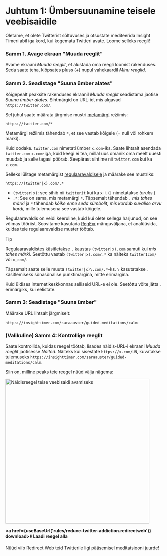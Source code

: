 
# Juhtum 1: Ümbersuunamine teisele veebisaidile

Oletame, et olete Twitterist sõltuvuses ja otsustate mediteerida Insight Timeri abil iga kord, kui kogemata Twitteri avate. Loome selleks reegli!

### Samm 1. Avage ekraan "Muuda reeglit"

Avame ekraani *Muuda reeglit*, et alustada oma reegli loomist rakenduses. Seda saate teha, klõpsates pluss (+) nupul vahekaardil *Minu reeglid*.

### Samm 2. Seadistage "Suuna ümber alates"

Kõigepealt peaksite rakenduses ekraanil *Muuda reeglit* seadistama jaotise *Suuna ümber alates*. Sihtmärgid on URL-id, mis algavad `https://twitter.com/`.

Sel juhul saate määrata järgmise mustri [metamärgi](/rule-settings#url-pattern-wildcard) režiimis:

```
https://twitter.com/*
```

Metamärgi režiimis tähendab `*`, et see vastab kõigele (= null või rohkem märki).

Kuid oodake. `twitter.com` nimetati ümber `x.com`-iks. Saate lihtsalt asendada `twitter.com` `x.com`-iga, kuid keegi ei tea, millal uus omanik oma meelt uuesti muudab ja selle tagasi pöörab. Seepärast sihtime nii `twitter.com` kui ka `x.com`.

Selleks lülitage metamärgist [regulaaravaldisele](/rule-settings#url-pattern-regular-expression) ja määrake see mustriks:

```
https://(twitter|x).com/.*
```

* `(twitter|x)`: see sihib nii `twitterit` kui ka `x`-i. (`|` nimetatakse *toruks*.)
* `.*`: See on sama, mis metamärgi `*`. Täpsemalt tähendab `.` *mis tahes märki* ja `*` tähendab *kõike enne seda sümbolit, mis kordub suvalise arvu kordi*, mille tulemusena see vastab kõigele.

Regulaaravaldis on veidi keeruline, kuid kui olete sellega harjunud, on see võimas tööriist. Soovitame kasutada [RegExr](https://regexr.com) mänguväljana, et analüüsida, kuidas teie regulaaravaldise muster töötab.

> [!TIP]
> Regulaaravaldistes käsitletakse `.` kaustas `(twitter|x).com` samuti kui *mis tahes märki*. Seetõttu vastab `(twitter|x).com/.*` ka näiteks `twitter1com/` või `x_com/`.
> 
> Täpsemalt saate selle muuta `(twitter|x)\.com/.*`-ks. `\` kasutatakse `.` käsitlemiseks sõnasõnalise punktimärgina, mitte erimärgina.
> 
> Kuid üldises internetikeskkonnas selliseid URL-e ei ole. Seetõttu võite jätta `.` erimärgiks, kui eelistate.

### Samm 3: Seadistage "Suuna ümber"

Määrake URL lihtsalt järgmiselt:

```
https://insighttimer.com/saraauster/guided-meditations/calm
```

### (Valikuline) Samm 4: Kontrollige reeglit

Saate kontrollida, kuidas reegel töötab, lisades näidis-URL-i ekraani *Muuda reeglit* jaotisesse *Näited*. Näiteks kui sisestate `https://x.com/UN`, kuvatakse tulemuseks `https://insighttimer.com/saraauster/guided-meditations/calm`.

Siin on, milline peaks teie reegel nüüd välja nägema:

<Image src={RuleCreationOpenAnotherWebsiteRulePreview} alt="Näidisreegel teise veebisaidi avamiseks" height="460" hasRoundedCorners hasShadow />

**<a href={useBaseUrl('rules/reduce-twitter-addiction.redirectweb')} download>⬇️ Laadi reegel alla</a>**

Nüüd viib Redirect Web teid Twitterile ligi pääsemisel meditatsiooni juurde!
